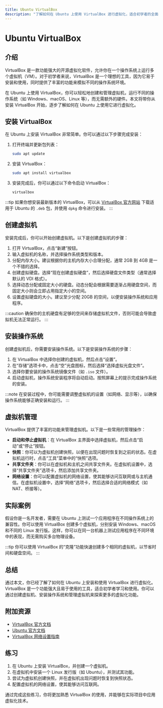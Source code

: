 ```yaml
---
title: Ubuntu VirtualBox
description: "了解如何在 Ubuntu 上使用 VirtualBox 进行虚拟化，适合初学者的全面指南。"
---
```


# Ubuntu VirtualBox

## 介绍

VirtualBox 是一款功能强大的开源虚拟化软件，允许你在一个操作系统上运行多个虚拟机（VM）。对于初学者来说，VirtualBox 是一个理想的工具，因为它易于安装和使用，同时提供了丰富的功能来模拟不同的操作系统环境。

在 Ubuntu 上使用 VirtualBox，你可以轻松地创建和管理虚拟机，运行不同的操作系统（如 Windows、macOS、Linux 等），而无需额外的硬件。本文将带你从安装 VirtualBox 开始，逐步了解如何在 Ubuntu 上使用它进行虚拟化。

## 安装 VirtualBox

在 Ubuntu 上安装 VirtualBox 非常简单。你可以通过以下步骤完成安装：

1. 打开终端并更新包列表：
   ```bash
   sudo apt update
   ```

2. 安装 VirtualBox：
   ```bash
   sudo apt install virtualbox
   ```

3. 安装完成后，你可以通过以下命令启动 VirtualBox：
   ```bash
   virtualbox
   ```

:::tip
如果你想安装最新版本的 VirtualBox，可以从 [VirtualBox 官方网站](https://www.virtualbox.org/wiki/Linux_Downloads) 下载适用于 Ubuntu 的 `.deb` 包，并使用 `dpkg` 命令进行安装。
:::

## 创建虚拟机

安装完成后，你可以开始创建虚拟机。以下是创建虚拟机的步骤：

1. 打开 VirtualBox，点击“新建”按钮。
2. 输入虚拟机的名称，并选择操作系统类型和版本。
3. 分配内存大小。建议根据你的主机内存大小合理分配，通常 2GB 到 4GB 是一个不错的选择。
4. 创建虚拟硬盘。选择“现在创建虚拟硬盘”，然后选择硬盘文件类型（通常选择默认的 VDI 格式）。
5. 选择动态分配或固定大小的硬盘。动态分配会根据需要逐渐占用硬盘空间，而固定大小则会立即占用指定大小的空间。
6. 设置虚拟硬盘的大小。建议至少分配 20GB 的空间，以便安装操作系统和应用程序。

:::caution
确保你的主机硬盘有足够的空间来存储虚拟机文件，否则可能会导致虚拟机无法正常运行。
:::

## 安装操作系统

创建虚拟机后，你需要安装操作系统。以下是安装操作系统的步骤：

1. 在 VirtualBox 中选择你创建的虚拟机，然后点击“设置”。
2. 在“存储”选项卡中，点击“空”光盘图标，然后选择“选择虚拟光盘文件”。
3. 选择你要安装的操作系统镜像文件（如 `.iso` 文件）。
4. 启动虚拟机，操作系统安装程序将自动启动。按照屏幕上的提示完成操作系统的安装。

:::note
在安装过程中，你可能需要调整虚拟机的设置（如网络、显示等），以确保操作系统能够正确安装和运行。
:::

## 虚拟机管理

VirtualBox 提供了丰富的功能来管理虚拟机。以下是一些常用的管理操作：

- **启动和停止虚拟机**：在 VirtualBox 主界面中选择虚拟机，然后点击“启动”或“停止”按钮。
- **快照**：你可以为虚拟机创建快照，以便在出现问题时恢复到之前的状态。在虚拟机运行时，点击“工具”菜单中的“快照”选项。
- **共享文件夹**：你可以在虚拟机和主机之间共享文件夹。在虚拟机设置中，选择“共享文件夹”选项卡，然后添加共享文件夹。
- **网络设置**：你可以配置虚拟机的网络设置，使其能够访问互联网或与主机通信。在虚拟机设置中，选择“网络”选项卡，然后选择合适的网络模式（如 NAT、桥接等）。

## 实际案例

假设你是一名开发者，需要在 Ubuntu 上测试一个应用程序在不同操作系统上的兼容性。你可以使用 VirtualBox 创建多个虚拟机，分别安装 Windows、macOS 和不同的 Linux 发行版。这样，你可以在同一台机器上测试应用程序在不同环境中的表现，而无需购买多台物理设备。

:::tip
你可以使用 VirtualBox 的“克隆”功能快速创建多个相同的虚拟机，以节省时间和硬盘空间。
:::

## 总结

通过本文，你已经了解了如何在 Ubuntu 上安装和使用 VirtualBox 进行虚拟化。VirtualBox 是一个功能强大且易于使用的工具，适合初学者学习和使用。你可以通过创建虚拟机、安装操作系统和管理虚拟机来探索更多的虚拟化功能。

## 附加资源

- [VirtualBox 官方文档](https://www.virtualbox.org/wiki/Documentation)
- [Ubuntu 官方文档](https://ubuntu.com/server/docs)
- [VirtualBox 网络设置指南](https://www.virtualbox.org/manual/ch06.html)

## 练习

1. 在 Ubuntu 上安装 VirtualBox，并创建一个虚拟机。
2. 在虚拟机中安装一个 Linux 发行版（如 Ubuntu），并测试其功能。
3. 尝试为虚拟机创建快照，并在虚拟机出现问题时恢复到快照状态。
4. 配置虚拟机的网络设置，使其能够访问互联网。

通过完成这些练习，你将更加熟悉 VirtualBox 的使用，并能够在实际项目中应用虚拟化技术。
